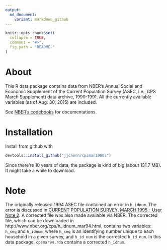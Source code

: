 ```yaml
---
output:
  md_document:
    variant: markdown_github
---
```


<!-- README.md is generated from README.Rmd. Please edit that file -->

```r
knitr::opts_chunk$set(
  collapse = TRUE,
  comment = "#>",
  fig.path = "README-"
)
```

# About

This R data package contains data from NBER's Annual Social and Economic Supplement of the Current Population Survey (ASEC, i.e., CPS March Supplement) data archive, 1990-1991. All the currently available variables (as of Aug. 30, 2015) are included. 

See [NBER's codebooks](http://www.nber.org/data/current-population-survey-data.html) for documentations.


# Installation

Install from github with 
```r
devtools::install_github("jjchern/cpsmar1980s")
```

Since there're 10 years of data, the package is kind of big (about 131.7 MB). It might take a while to download.

# Note

The originally released 1994 ASEC file contained an error in `h_idnum`.
The error is discussed in [CURRENT POPULATION SURVEY, MARCH 1995 - User Note 2](https://www.nber.org/morg/docs/usernote.asc).
A corrected file was also made available via NBER. The corrected file, which can be downloaded in http://www.nber.org/cps/h_idnum_mar94.html, contains two variables: `h_seq` and `h_idnum`, where
`h_seq` is an identifying number unique to each household in a given survey,
and `h_id_num` is the corrected `h_id_num`. In this data package, `cpsmar94.rda` contains a corrected `h_idnum`.
